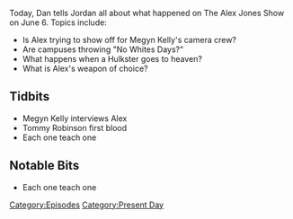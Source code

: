 {{DEFAULTSORT:
    #_EPISODE_0051:June 6, 2017
}}{{Episode
    | title           = June 6, 2017
    | caption         = [https://knowledgefight.libsyn.com/knowledge-fight-june-6-2017 Listen to this episode on Libsyn]
    | episodeNumber   = 51
    | length          = 01:53:37
    | airDate         = June 9, 2017
    | coverageDate    = June 6, 2017
    | episodeType     = [[:Category:Present Day|Present Day]]
    | appearance      = [[Megyn Kelly]], [[Tommy Robinson]]
    | oocDrop         = I've never been sued because I watch what I say
    | previousEpisode = [[50: Bohemian Grove...Ya Busted]]
    | nextEpisode     = [[52: July 14-21, 2015]]
}}

{{Stub}}

Today, Dan tells Jordan all about what happened on The Alex Jones Show on June 6. Topics include:

*Is Alex trying to show off for Megyn Kelly's camera crew?
*Are campuses throwing "No Whites Days?"
*What happens when a Hulkster goes to heaven?
*What is Alex's weapon of choice?

==Tidbits==

*Megyn Kelly interviews Alex
*Tommy Robinson first blood
*Each one teach one

==Notable Bits==

*Each one teach one

[[Category:Episodes]]
[[Category:Present Day]]
